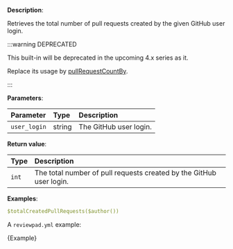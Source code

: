 
**Description**:

Retrieves the total number of pull requests created by the given GitHub user login.

:::warning DEPRECATED

This built-in will be deprecated in the upcoming 4.x series as it.

Replace its usage by [pullRequestCountBy](/guides/built-ins#pullrequestcountby).

:::

**Parameters**:

| Parameter    | Type   | Description            |
| :----------- | :----- | :--------------------- |
| `user_login` | string | The GitHub user login. |

**Return value**:

| Type  | Description                                                         |
| :---- | :------------------------------------------------------------------ |
| `int` | The total number of pull requests created by the GitHub user login. |

**Examples**:

```yml
$totalCreatedPullRequests($author())
```

A `reviewpad.yml` example:

<CodeBlock language="yml" title="reviewpad.yml">{Example}</CodeBlock>
